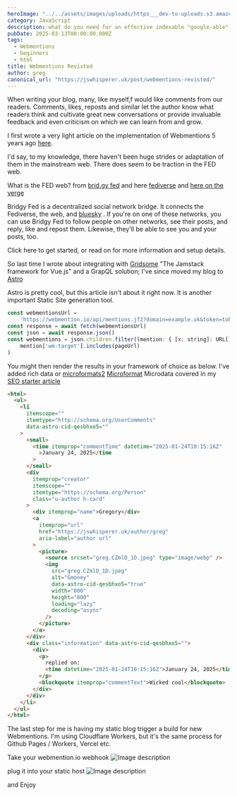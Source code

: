 ```yaml
---
heroImage: "../../assets/images/uploads/https___dev-to-uploads.s3.amazonaws.com_uploads_articles_0f0arenmyx88zjd8tvtz.jpg"
category: JavaScript
description: what do you need for an effective indexable "google-able" site
pubDate: 2025-03-13T00:00:00.000Z
tags:
  - Webmentions
  - beginners
  - html
title: Webmentions Revisted
author: greg
canonical_url: "https://jswhisperer.uk/post/webmentions-revisted/"
---
```


When writing your blog, many, like myself,f would like comments from our readers. Comments, likes, reposts and similar let the author know what readers think and cultivate great new conversations or provide invaluable feedback and even criticism on which we can learn from and grow.

I first wrote a very light article on the implementation of Webmentions 5 years ago [here](https://dev.to/jswhisperer/you-dont-mention-webmentions-20be).

I'd say, to my knowledge, there haven't been huge strides or adaptation of them in the mainstream web. There does seem to be traction in the FED web.

What is the FED web? from [brid.gy fed](https://fed.brid.gy/docs#web-get-started) and here [fediverse](https://en.wikipedia.org/wiki/Fediverse) and [here on the verge](https://www.theverge.com/24063290/fediverse-explained-activitypub-social-media-open-protocol)

Bridgy Fed is a decentralized social network bridge. It connects the Fediverse, the web, and [bluesky]("https://bsky.app/profile/jswhisperer.bsky.social") . If you're on one of these networks, you can use Bridgy Fed to follow people on other networks, see their posts, and reply, like and repost them. Likewise, they'll be able to see you and your posts, too.

Click here to get started, or read on for more information and setup details.

So last time I wrote about integrating with [Gridsome](https://github.com/gridsome/gridsome) "The Jamstack framework for Vue.js" and a GrapQL solution; I've since moved my blog to [Astro](https://astro.build/)

Astro is pretty cool, but this article isn't about it right now. It is another important Static Site generation tool.

```js
const webmentionsUrl =
	'https://webmention.io/api/mentions.jf2?domain=example.uk&token=token'
const response = await fetch(webmentionsUrl)
const json = await response.json()
const webmentions = json.children.filter((mention: { [x: string]: URL[] }) =>
	mention['wm-target'].includes(pageUrl)
)
```

You might then render the results in your framework of choice as below. I've added rich data or [microformats2](https://validator.schema.org/#url=https%3A%2F%2Fjswhisperer.uk%2Fpost%2Fcaddy-2%2F) [Microformat](https://en.wikipedia.org/wiki/Microformat) Microdata[](https://html.spec.whatwg.org/multipage/microdata.html#microdata) covered in my [SEO starter article](https://dev.to/jswhisperer/seo-starter-kit-1n2c)

```html
<html>
  <ul>
    <li
      itemscope=""
      itemtype="http://schema.org/UserComments"
      data-astro-cid-qesbhxo5=""
    >
      <small>
        <time itemprop="commentTime" datetime="2025-01-24T10:15:16Z"
          >January 24, 2025</time
        >
      </small>
      <div
        itemprop="creator"
        itemscope=""
        itemtype="https://schema.org/Person"
        class="u-author h-card"
      >
        <div itemprop="name">Gregory</div>
        <a
          itemprop="url"
          href="https://jswhisperer.uk/author/greg"
          aria-label="author url"
        >
          <picture>
            <source srcset="greg.CZmlD_1D.jpeg" type="image/webp" />
            <img
              src="greg.CZmlD_1D.jpeg"
              alt="Gmoney"
              data-astro-cid-qesbhxo5="true"
              width="800"
              height="800"
              loading="lazy"
              decoding="async"
            />
          </picture>
        </a>
      </div>
      <div class="information" data-astro-cid-qesbhxo5="">
        <div>
          <p>
            replied on:
            <time datetime="2025-01-24T10:15:16Z">January 24, 2025</time>
          </p>
          <blockquote itemprop="commentText">Wicked cool</blockquote>
        </div>
      </div>
    </li>
  </ul>
</html>
```

The last step for me is having my static blog trigger a build for new Webmentions. I'm using Cloudflare Workers, but it's the same process for Github Pages / Workers, Vercel etc.

Take your webmention.io webhook
![Image description](https://dev-to-uploads.s3.amazonaws.com/uploads/articles/ve19f86hcdrbtdv5n5zo.png)

plug it into your static host
![Image description](https://dev-to-uploads.s3.amazonaws.com/uploads/articles/byx4vvc3kgmbg40q36xa.png)

and Enjoy
